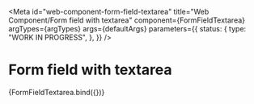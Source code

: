 <!-- @license CC0-1.0 -->


<Meta
  id="web-component-form-field-textarea"
  title="Web Component/Form field with textarea"
  component={FormFieldTextarea}
  argTypes={argTypes}
  args={defaultArgs}
  parameters={{
    status: {
      type: "WORK IN PROGRESS",
    },
  }}
/>

# Form field with textarea

<Canvas>
  <Story name="Default" args={exampleArgs}>
    {FormFieldTextarea.bind({})}
  </Story>
</Canvas>

<ArgsTable story="Default" />

